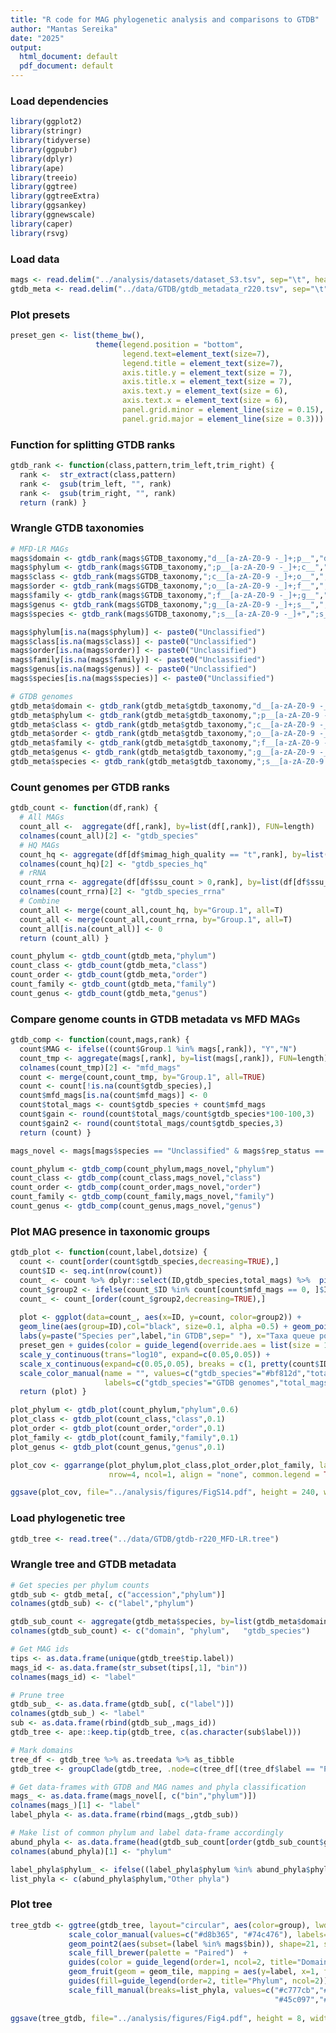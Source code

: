 ---
title: "R code for MAG phylogenetic analysis and comparisons to GTDB"
author: "Mantas Sereika"
date: "2025"
output:
  html_document: default
  pdf_document: default
---


###  Load dependencies
```{r, include=TRUE, message=FALSE}
library(ggplot2)
library(stringr)
library(tidyverse)
library(ggpubr)
library(dplyr)
library(ape)
library(treeio)
library(ggtree)
library(ggtreeExtra)
library(ggsankey)
library(ggnewscale)
library(caper)
library(rsvg)
```

### Load data
```{r, include=TRUE}
mags <- read.delim("../analysis/datasets/dataset_S3.tsv", sep="\t", header=T)
gtdb_meta <- read.delim("../data/GTDB/gtdb_metadata_r220.tsv", sep="\t", header=T)
```


### Plot presets
```{r, include=TRUE}
preset_gen <- list(theme_bw(),
                   theme(legend.position = "bottom",
                         legend.text=element_text(size=7),
                         legend.title = element_text(size=7),
                         axis.title.y = element_text(size = 7), 
                         axis.title.x = element_text(size = 7),
                         axis.text.y = element_text(size = 6),
                         axis.text.x = element_text(size = 6),
                         panel.grid.minor = element_line(size = 0.15),
                         panel.grid.major = element_line(size = 0.3)))
```


### Function for splitting GTDB ranks
```{r, include=TRUE}
gtdb_rank <- function(class,pattern,trim_left,trim_right) {
  rank <-  str_extract(class,pattern)
  rank <-  gsub(trim_left, "", rank)
  rank <-  gsub(trim_right, "", rank)
  return (rank) }
```


### Wrangle GTDB taxonomies
```{r, include=TRUE}
# MFD-LR MAGs
mags$domain <- gtdb_rank(mags$GTDB_taxonomy,"d__[a-zA-Z0-9 -_]+;p__","d__",";p__")
mags$phylum <- gtdb_rank(mags$GTDB_taxonomy,";p__[a-zA-Z0-9 -_]+;c__",";p__",";c__")
mags$class <- gtdb_rank(mags$GTDB_taxonomy,";c__[a-zA-Z0-9 -_]+;o__",";c__",";o__")
mags$order <- gtdb_rank(mags$GTDB_taxonomy,";o__[a-zA-Z0-9 -_]+;f__",";o__",";f__")
mags$family <- gtdb_rank(mags$GTDB_taxonomy,";f__[a-zA-Z0-9 -_]+;g__",";f__",";g__")
mags$genus <- gtdb_rank(mags$GTDB_taxonomy,";g__[a-zA-Z0-9 -_]+;s__",";g__",";s__")
mags$species <- gtdb_rank(mags$GTDB_taxonomy,";s__[a-zA-Z0-9 -_]+",";s__","")

mags$phylum[is.na(mags$phylum)] <- paste0("Unclassified")
mags$class[is.na(mags$class)] <- paste0("Unclassified")
mags$order[is.na(mags$order)] <- paste0("Unclassified")
mags$family[is.na(mags$family)] <- paste0("Unclassified")
mags$genus[is.na(mags$genus)] <- paste0("Unclassified")
mags$species[is.na(mags$species)] <- paste0("Unclassified")

# GTDB genomes
gtdb_meta$domain <- gtdb_rank(gtdb_meta$gtdb_taxonomy,"d__[a-zA-Z0-9 -_]+;p__","d__",";p__")
gtdb_meta$phylum <- gtdb_rank(gtdb_meta$gtdb_taxonomy,";p__[a-zA-Z0-9 -_]+;c__",";p__",";c__")
gtdb_meta$class <- gtdb_rank(gtdb_meta$gtdb_taxonomy,";c__[a-zA-Z0-9 -_]+;o__",";c__",";o__")
gtdb_meta$order <- gtdb_rank(gtdb_meta$gtdb_taxonomy,";o__[a-zA-Z0-9 -_]+;f__",";o__",";f__")
gtdb_meta$family <- gtdb_rank(gtdb_meta$gtdb_taxonomy,";f__[a-zA-Z0-9 -_]+;g__",";f__",";g__")
gtdb_meta$genus <- gtdb_rank(gtdb_meta$gtdb_taxonomy,";g__[a-zA-Z0-9 -_]+;s__",";g__",";s__")
gtdb_meta$species <- gtdb_rank(gtdb_meta$gtdb_taxonomy,";s__[a-zA-Z0-9 -_]+",";s__","")
```


### Count genomes per GTDB ranks
```{r, include=TRUE}
gtdb_count <- function(df,rank) {
  # All MAGs
  count_all <-  aggregate(df[,rank], by=list(df[,rank]), FUN=length)
  colnames(count_all)[2] <- "gtdb_species"
  # HQ MAGs
  count_hq <- aggregate(df[df$mimag_high_quality == "t",rank], by=list(df[df$mimag_high_quality == "t",rank]), FUN=length)
  colnames(count_hq)[2] <- "gtdb_species_hq"
  # rRNA
  count_rrna <- aggregate(df[df$ssu_count > 0,rank], by=list(df[df$ssu_count > 0,rank]), FUN=length)
  colnames(count_rrna)[2] <- "gtdb_species_rrna"
  # Combine
  count_all <- merge(count_all,count_hq, by="Group.1", all=T)
  count_all <- merge(count_all,count_rrna, by="Group.1", all=T)
  count_all[is.na(count_all)] <- 0
  return (count_all) }

count_phylum <- gtdb_count(gtdb_meta,"phylum")
count_class <- gtdb_count(gtdb_meta,"class")
count_order <- gtdb_count(gtdb_meta,"order")
count_family <- gtdb_count(gtdb_meta,"family")
count_genus <- gtdb_count(gtdb_meta,"genus")
```


### Compare genome counts in GTDB metadata vs MFD MAGs
```{r, include=TRUE}
gtdb_comp <- function(count,mags,rank) {
  count$MAG <- ifelse((count$Group.1 %in% mags[,rank]), "Y","N")
  count_tmp <- aggregate(mags[,rank], by=list(mags[,rank]), FUN=length)
  colnames(count_tmp)[2] <- "mfd_mags"
  count <- merge(count,count_tmp, by="Group.1", all=TRUE)
  count <- count[!is.na(count$gtdb_species),]
  count$mfd_mags[is.na(count$mfd_mags)] <- 0
  count$total_mags <- count$gtdb_species + count$mfd_mags
  count$gain <- round(count$total_mags/count$gtdb_species*100-100,3)
  count$gain2 <- round(count$total_mags/count$gtdb_species,3)
  return (count) }

mags_novel <- mags[mags$species == "Unclassified" & mags$rep_status == "TRUE",]

count_phylum <- gtdb_comp(count_phylum,mags_novel,"phylum")
count_class <- gtdb_comp(count_class,mags_novel,"class")
count_order <- gtdb_comp(count_order,mags_novel,"order")
count_family <- gtdb_comp(count_family,mags_novel,"family")
count_genus <- gtdb_comp(count_genus,mags_novel,"genus")
```


### Plot MAG presence in taxonomic groups
```{r, include=TRUE}
gtdb_plot <- function(count,label,dotsize) {
  count <- count[order(count$gtdb_species,decreasing=TRUE),]
  count$ID <- seq.int(nrow(count))
  count_ <- count %>% dplyr::select(ID,gtdb_species,total_mags) %>%  pivot_longer(!ID, names_to = "group", values_to = "count")
  count_$group2 <- ifelse(count_$ID %in% count[count$mfd_mags == 0, ]$ID,"zero",count_$group)
  count_ <- count_[order(count_$group2,decreasing=TRUE),]
  
  plot <- ggplot(data=count_, aes(x=ID, y=count, color=group2)) + 
  geom_line(aes(group=ID),col="black", size=0.1, alpha =0.5) + geom_point(size=dotsize, alpha=0.5) + 
  labs(y=paste("Species per",label,"in GTDB",sep=" "), x="Taxa queue position by species count in decreasing order") +
  preset_gen + guides(color = guide_legend(override.aes = list(size = 1))) +
  scale_y_continuous(trans="log10", expand=c(0.05,0.05)) + 
  scale_x_continuous(expand=c(0.05,0.05), breaks = c(1, pretty(count$ID)[pretty(count$ID) != 0])) +
  scale_color_manual(name = "", values=c("gtdb_species"="#bf812d","total_mags"="#35978f", "zero"="#bdbdbd"),
                     labels=c("gtdb_species"="GTDB genomes","total_mags"="With MFD mags", "zero"="No MAGs recovered for group"))
  return (plot) }

plot_phylum <- gtdb_plot(count_phylum,"phylum",0.6)
plot_class <- gtdb_plot(count_class,"class",0.1)
plot_order <- gtdb_plot(count_order,"order",0.1)
plot_family <- gtdb_plot(count_family,"family",0.1)
plot_genus <- gtdb_plot(count_genus,"genus",0.1)

plot_cov <- ggarrange(plot_phylum,plot_class,plot_order,plot_family, labels = c("a","b","c","d"), font.label = list(size = 9),
                      nrow=4, ncol=1, align = "none", common.legend = TRUE, legend = "bottom")

ggsave(plot_cov, file="../analysis/figures/FigS14.pdf", height = 240, width = 180, useDingbats=FALSE,  units ="mm", dpi = 300)
```


### Load phylogenetic tree
```{r, include=TRUE}
gtdb_tree <- read.tree("../data/GTDB/gtdb-r220_MFD-LR.tree")
```


### Wrangle tree and GTDB metadata
```{r, include=TRUE}
# Get species per phylum counts
gtdb_sub <- gtdb_meta[, c("accession","phylum")]
colnames(gtdb_sub) <- c("label","phylum")

gtdb_sub_count <- aggregate(gtdb_meta$species, by=list(gtdb_meta$domain,gtdb_meta$phylum), FUN=length)
colnames(gtdb_sub_count) <- c("domain",	"phylum",	"gtdb_species")

# Get MAG ids
tips <- as.data.frame(unique(gtdb_tree$tip.label))
mags_id <- as.data.frame(str_subset(tips[,1], "bin"))
colnames(mags_id) <- "label"

# Prune tree
gtdb_sub_ <- as.data.frame(gtdb_sub[, c("label")])
colnames(gtdb_sub_) <- "label"
sub <- as.data.frame(rbind(gtdb_sub_,mags_id))
gtdb_tree <- ape::keep.tip(gtdb_tree, c(as.character(sub$label)))

# Mark domains
tree_df <- gtdb_tree %>% as.treedata %>% as_tibble
gtdb_tree <- groupClade(gtdb_tree, .node=c(tree_df[(tree_df$label == "Prokaryotes"), ]$node,tree_df[(tree_df$label == "Archaea"), ]$node))

# Get data-frames with GTDB and MAG names and phyla classification
mags_ <- as.data.frame(mags_novel[, c("bin","phylum")])
colnames(mags_)[1] <- "label"
label_phyla <- as.data.frame(rbind(mags_,gtdb_sub))

# Make list of common phylum and label data-frame accordingly
abund_phyla <- as.data.frame(head(gtdb_sub_count[order(gtdb_sub_count$gtdb_species, decreasing = TRUE),]$phylum,15))
colnames(abund_phyla)[1] <- "phylum"

label_phyla$phylum_ <- ifelse((label_phyla$phylum %in% abund_phyla$phylum), label_phyla$phylum,"Other phyla")
list_phyla <- c(abund_phyla$phylum,"Other phyla")
```


### Plot tree
```{r, include=TRUE}
tree_gtdb <- ggtree(gtdb_tree, layout="circular", aes(color=group), lwd=0.05) %<+% label_phyla +
             scale_color_manual(values=c("#d8b365", "#74c476"), labels=c("Bacteria","Archaea")) +
             geom_point2(aes(subset=(label %in% mags$bin)), shape=21, size=1, stroke = 0, fill="#b10026") +  
             scale_fill_brewer(palette = "Paired")  +
             guides(color = guide_legend(order=1, ncol=2, title="Domain", override.aes = list(shape=NA, linewidth=2)), fill=none) + new_scale_fill() + 
             geom_fruit(geom = geom_tile, mapping = aes(y=label, x=1, fill=phylum_), width=0.2, pwidth=0.08, offset=-0.2) +
             guides(fill=guide_legend(order=2, title="Phylum", ncol=2)) +
             scale_fill_manual(breaks=list_phyla, values=c("#c777cb","#c9443c","#5b3687","#9cb241","#b2467e","#d1972c","#61bc6a","#bf702a",
                                                           "#45c097","#5e8bd5","#668433","#6d71d8","#c69e54","#ba4758","#ab5634","#d9d9d9"))
  
ggsave(tree_gtdb, file="../analysis/figures/Fig4.pdf", height = 8, width = 12, useDingbats=FALSE)
```
